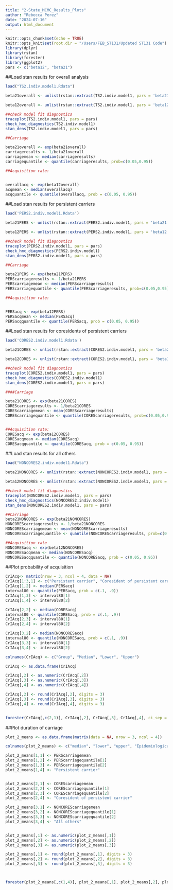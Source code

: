 ```yaml
---
title: "2-State_MCMC_Results_Plots"
author: "Rebecca Perez"
date: "2024-07-16"
output: html_document
---
```


```r
knitr::opts_chunk$set(echo = TRUE)
knitr::opts_knit$set(root.dir = "/Users/FEB_ST131/Updated ST131 Code")
library(dplyr)
library(rstan)
library(forester)
library(ggplot2)
pars <- c("beta12", "beta21")
```

##Load stan results for overall analysis 
```r
load("TS2.indiv.model1.Rdata")

beta21overall <- unlist(rstan::extract(TS2.indiv.model1, pars = 'beta21'))

beta12overall <- unlist(rstan::extract(TS2.indiv.model1, pars = 'beta12'))

##check model fit diagnostics 
traceplot(TS2.indiv.model1, pars = pars)
check_hmc_diagnostics(TS2.indiv.model1) 
stan_dens(TS2.indiv.model1, pars = pars)

##Carriage 

beta21overall <- exp(beta21overall)
carriageresults <- 1/beta21overall
carriagemean <- median(carriageresults)
carriagequantile <- quantile(carriageresults, prob=c(0.05,0.95))

##Acquisition rate:


overallacq <- exp(beta12overall)
acqmean <- median(overallacq) 
acqquantile <- quantile(overallacq, prob = c(0.05, 0.95))

```

##Load stan results for persistent carriers 
```r
load('PERS2.indiv.model1.Rdata')

beta21PERS <- unlist(rstan::extract(PERS2.indiv.model1, pars = 'beta21'))

beta12PERS <- unlist(rstan::extract(PERS2.indiv.model1, pars = 'beta12'))

##check model fit diagnostics 
traceplot(PERS2.indiv.model1, pars = pars)
check_hmc_diagnostics(PERS2.indiv.model1) 
stan_dens(PERS2.indiv.model1, pars = pars)

##Carriage 

beta21PERS <- exp(beta21PERS)
PERScarriageresults <- 1/beta21PERS
PERScarriagemean <- median(PERScarriageresults)
PERScarriagequantile <- quantile(PERScarriageresults, prob=c(0.05,0.95))

##Acquisition rate:


PERSacq <- exp(beta12PERS)
PERSacqmean <- median(PERSacq)
PERSacqquantile <- quantile(PERSacq, prob = c(0.05, 0.95))

```

##Load stan results for coresidents of persistent carriers

```r

load('CORES2.indiv.model1.Rdata')

beta21CORES <- unlist(rstan::extract(CORES2.indiv.model1, pars = 'beta21'))

beta12CORES <- unlist(rstan::extract(CORES2.indiv.model1, pars = 'beta12'))

##check model fit diagnostics 
traceplot(CORES2.indiv.model1, pars = pars)
check_hmc_diagnostics(CORES2.indiv.model1)
stan_dens(CORES2.indiv.model1, pars = pars)

####Carriage 

beta21CORES <- exp(beta21CORES)
COREScarriageresults <- 1/beta21CORES
COREScarriagemean <- mean(COREScarriageresults)
COREScarriagequantile <- quantile(COREScarriageresults, prob=c(0.05,0.95))


##Acquisition rate:
CORESacq <- exp(beta12CORES)
CORESacqmean <- median(CORESacq) 
CORESacqquantile <- quantile(CORESacq, prob = c(0.05, 0.95))

```

##Load stan results for all others 

```r
load("NONCORES2.indiv.model1.Rdata")

beta21NONCORES <- unlist(rstan::extract(NONCORES2.indiv.model1, pars = 'beta21'))

beta12NONCORES <- unlist(rstan::extract(NONCORES2.indiv.model1, pars = 'beta12'))

##check model fit diagnostics 
traceplot(NONCORES2.indiv.model1, pars = pars)
check_hmc_diagnostics(NONCORES2.indiv.model1)  
stan_dens(NONCORES2.indiv.model1, pars = pars)

##Carriage 
beta21NONCORES <- exp(beta21NONCORES)
NONCOREScarriageresults <- 1/beta21NONCORES
NONCOREScarriagemean <- mean(NONCOREScarriageresults)
NONCOREScarriagequantile <- quantile(NONCOREScarriageresults, prob=c(0.05,0.95))

##Acquisition rate
NONCORESacq <- exp(beta12NONCORES)
NONCORESacqmean <- median(NONCORESacq) 
NONCORESacqquantile <- quantile(NONCORESacq, prob = c(0.05, 0.95))

```

##Plot probability of acquisition 
```r
CrIAcq<- matrix(nrow = 3, ncol = 4, data = NA)
CrIAcq[1:3,1] <- c("Persistent carrier", "Coresident of persistent carrier", "All others")
CrIAcq[1,2] <- median(PERSacq)
interval80 <- quantile(PERSacq, prob = c(.1, .9))
CrIAcq[1,3] <- interval80[1]
CrIAcq[1,4] <- interval80[2]

CrIAcq[2,2] <- median(CORESacq)
interval80 <- quantile(CORESacq, prob = c(.1, .9))
CrIAcq[2,3] <- interval80[1]
CrIAcq[2,4] <- interval80[2]

CrIAcq[3,2] <- median(NONCORESacq)
interval80 <- quantile(NONCORESacq, prob = c(.1, .9))
CrIAcq[3,3] <- interval80[1]
CrIAcq[3,4] <- interval80[2]

colnames(CrIAcq) <- c("Group", "Median", "Lower", "Upper")

CrIAcq <- as.data.frame(CrIAcq)

CrIAcq[,2] <- as.numeric(CrIAcq[,2])
CrIAcq[,3] <- as.numeric(CrIAcq[,3])
CrIAcq[,4] <- as.numeric(CrIAcq[,4])

CrIAcq[,2] <- round(CrIAcq[,2], digits = 3)
CrIAcq[,3] <- round(CrIAcq[,3], digits = 3)
CrIAcq[,4] <- round(CrIAcq[,4], digits = 3)


forester(CrIAcq[,c(2,1)], CrIAcq[,2], CrIAcq[,3], CrIAcq[,4], ci_sep = " - ", null_line_at = 0.0, estimate_precision = 3, estimate_col_name = "Daily Probability of Acquisition [80% CrI]", file_path = "/Users/lynnperez/Downloads/V3_MCMC_Acquisition_Forest_Plot.png", nudge_width = -0.5, font_family = "Arial", x_scale_linear=TRUE, xbreaks = seq(0, 0.1, length.out = 5), stripe_colour = "white", point_sizes = 2)

```


##Plot duration of carriage 
```r

plot_2_means <- as.data.frame(matrix(data = NA, nrow = 3, ncol = 4))

colnames(plot_2_means) <- c("median", "lower", "upper", "Epidemiological Subgroup")

plot_2_means[1,1] <- PERScarriagemean
plot_2_means[1,2] <- PERScarriagequantile[1]
plot_2_means[1,3] <- PERScarriagequantile[2]
plot_2_means[1,4] <- "Persistent carrier"


plot_2_means[2,1] <- COREScarriagemean
plot_2_means[2,2] <- COREScarriagequantile[1]
plot_2_means[2,3] <- COREScarriagequantile[2]
plot_2_means[2,4] <- "Coresident of persistent carrier"

plot_2_means[3,1] <- NONCOREScarriagemean
plot_2_means[3,2] <- NONCOREScarriagequantile[1]
plot_2_means[3,3] <- NONCOREScarriagequantile[2]
plot_2_means[3,4] <- "All others"


plot_2_means[,1] <- as.numeric(plot_2_means[,1])
plot_2_means[,2] <- as.numeric(plot_2_means[,2])
plot_2_means[,3] <- as.numeric(plot_2_means[,3])

plot_2_means[,1] <- round(plot_2_means[,1], digits = 3)
plot_2_means[,2] <- round(plot_2_means[,2], digits = 3)
plot_2_means[,3] <- round(plot_2_means[,3], digits = 3)



forester(plot_2_means[,c(1,4)], plot_2_means[,1], plot_2_means[,2], plot_2_means[,3], ci_sep = " - ", null_line_at = 0, estimate_col_name = "Carriage Duration [80% CrI]", file_path = "/Users/lynnperez/Downloads/V3_MCMC_Carriage_Forest_Plot.png", nudge_width = -0.5, font_family = "Arial", x_scale_linear=FALSE, stripe_colour = "white", point_sizes = 2)

```


